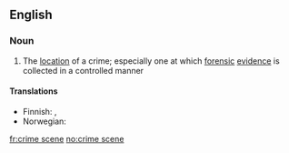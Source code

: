 ==English==

===Noun===
{{wikipedia}}
{{en-noun|sg=[[crime]] [[scene]]}}

# The [[location]] of a crime; especially one at which [[forensic]] [[evidence]] is collected in a controlled manner

====Translations====
{{top}}
*Finnish: {{t|fi|rikospaikka}}, {{t|fi|tekopaikka}}
*Norwegian: {{t+|no|åsted}}
{{bottom}}

[[fr:crime scene]]
[[no:crime scene]]